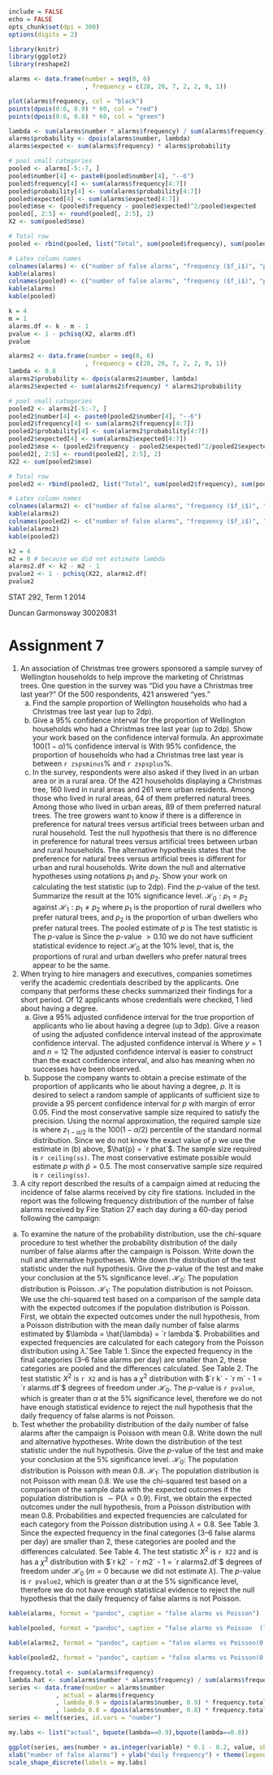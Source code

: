 ```r
include = FALSE
echo = FALSE
opts_chunk$set(dpi = 300)
options(digits = 2)
```

```r
library(knitr)
library(ggplot2)
library(reshape2)
```

```r
alarms <- data.frame(number = seq(0, 6)
                     , frequency = c(28, 20, 7, 2, 2, 0, 1))

plot(alarms$frequency, col = "black")
points(dpois(0:6, 0.9) * 60, col = "red")
points(dpois(0:6, 0.8) * 60, col = "green")

lambda <- sum(alarms$number * alarms$frequency) / sum(alarms$frequency)
alarms$probability <- dpois(alarms$number, lambda)
alarms$expected <- sum(alarms$frequency) * alarms$probability

# pool small categories
pooled <- alarms[-5:-7, ]
pooled$number[4] <- paste0(pooled$number[4], "--6")
pooled$frequency[4] <- sum(alarms$frequency[4:7])
pooled$probability[4] <- sum(alarms$probability[4:7])
pooled$expected[4] <- sum(alarms$expected[4:7])
pooled$mse <- (pooled$frequency - pooled$expected)^2/pooled$expected
pooled[, 2:5] <- round(pooled[, 2:5], 2)
X2 <- sum(pooled$mse)

# Total row
pooled <- rbind(pooled, list("Total", sum(pooled$frequency), sum(pooled$probability), sum(pooled$expected), sum(pooled$mse)))

# Latex column names
colnames(alarms) <- c("number of false alarms", "frequency ($f_i$)", "probability", "$\\hat{f}_i$")
kable(alarms)
colnames(pooled) <- c("number of false alarms", "frequency ($f_i$)", "probability", "$\\hat{f}_i$", "$\\left(f_i - \\hat{f}_i\\right)^2 / \\hat{f}_i$")
kable(alarms)
kable(pooled)

k = 4
m = 1
alarms.df <- k - m - 1
pvalue <- 1 - pchisq(X2, alarms.df)
pvalue
```

```r

alarms2 <- data.frame(number = seq(0, 6)
                     , frequency = c(28, 20, 7, 2, 2, 0, 1))
lambda <- 0.8
alarms2$probability <- dpois(alarms2$number, lambda)
alarms2$expected <- sum(alarms2$frequency) * alarms2$probability

# pool small categories
pooled2 <- alarms2[-5:-7, ]
pooled2$number[4] <- paste0(pooled2$number[4], "--6")
pooled2$frequency[4] <- sum(alarms2$frequency[4:7])
pooled2$probability[4] <- sum(alarms2$probability[4:7])
pooled2$expected[4] <- sum(alarms2$expected[4:7])
pooled2$mse <- (pooled2$frequency - pooled2$expected)^2/pooled2$expected
pooled2[, 2:5] <- round(pooled2[, 2:5], 2)
X22 <- sum(pooled2$mse)

# Total row
pooled2 <- rbind(pooled2, list("Total", sum(pooled2$frequency), sum(pooled2$probability), sum(pooled2$expected), sum(pooled2$mse)))

# Latex column names
colnames(alarms2) <- c("number of false alarms", "frequency ($f_i$)", "probability", "$\\hat{f}_i$")
kable(alarms2)
colnames(pooled2) <- c("number of false alarms", "frequency ($f_i$)", "probability", "$\\hat{f}_i$", "$\\left(f_i - \\hat{f}_i\\right)^2 / \\hat{f}_i$")
kable(alarms2)
kable(pooled2)

k2 = 4
m2 = 0 # because we did not estimate lambda
alarms2.df <- k2 - m2 - 1
pvalue2 <- 1 - pchisq(X22, alarms2.df)
pvalue2
```

STAT 292, Term 1 2014

Duncan Garmonsway 30020831

# Assignment 7

1. An association of Christmas tree growers sponsored a sample survey of Wellington households to help improve the marketing of Christmas trees.  One question in the survey was "Did you have a Christmas tree last year?"  Of the 500 respondents, 421 answered "yes."
   a) Find the sample proportion of Wellington households who had a Christmas tree last year (up to 2dp).
   \begin{align}
   \hat{p} &= y / n \text{ where } y = 421, n = 500 \\
   \hat{p} &= 421 / 500 \\
   &= `r p7 <- 421 / 500; ps <- sprintf("%.2f", p7); ps`
   \end{align}
   b) Give a 95% confidence interval for the proportion of Wellington households who had a Christmas tree last year (up to 2dp).  Show your work based on the confidence interval formula.
   \newline
   \newline
   An approximate $100 \left(1 - \alpha \right)$% confidence interval is
   \begin{align}
   \hat{p} \pm z_{1 - \alpha / 2} \sqrt{\frac{\hat{p} \left(1 - \hat{p}\right)}{n}} &= \left(\hat{p} - zS_{\hat{p}}, \hat{p} + zS_{\hat{p}}\right) \\
   \text{where } n &= 500 \\
   \alpha &= 0.05 \\
   z_{1 - \alpha / 2} &= z_{0.975} \\
   &= 1.960 \\
   \hat{p} &= `r ps` \\
   zS_{\hat{p}} &= 1.960 * \sqrt{\frac{`r ps`\left(1 - `r ps`\right)}{500}} \\
   &= `r z <- 1.960; zsp <- 1.960 * sqrt((p7 * (1 - p7)) / 500); zsps <- sprintf("%.2f", zsp); zsps` \\
   \text{so } \left(\hat{p} - zS_{\hat{p}}, \hat{p} + zS_{\hat{p}}\right) &= (`r ps` - `r zsps`, `r ps` + `r zsps`) \\
   &= (`r zspsminus <- sprintf("%.2f", p7 - zsp); zspsminus`, `r zspsplus <- sprintf("%.2f", p7 + zsp); zspsplus`)
   \end{align}
   With 95% confidence, the proportion of households who had a Christmas tree last year is between `r zspsminus`% and `r zspsplus`%.
   \newline
   \newline
   c) In the survey, respondents were also asked if they lived in an urban area or in a rural area.  Of the 421 households displaying a Christmas tree, 160 lived in rural areas and 261 were urban residents.  Among those who lived in rural areas, 64 of them preferred natural trees.  Among those who lived in urban areas, 89 of them preferred natural trees.  The tree growers want to know if there is a difference in preference for natural trees versus artificial trees between urban and rural household. 
   \newline
   \newline
   Test the null hypothesis that there is no difference in preference for natural trees versus artificial trees between urban and rural households.  The alternative hypothesis states that the preference for natural trees versus artificial trees is different for urban and rural households.  Write down the null and alternative hypotheses using notations $p_1$ and $p_2$.  Show your work on calculating the test statistic (up to 2dp).  Find the $p$-value of the test.  Summarize the result at the 10% significance level.
   \newline
   \newline
   $\mathcal{H}_0: p_1 = p_2$ against $\mathcal{H}_1: p_1 \neq p_2$ where $p_1$ is the proportion of rural dwellers who prefer natural trees, and $p_2$ is the proportion of urban dwellers who prefer natural trees.
   \begin{align}
   \hat{p}_1 &= 64 / 160 = `r y1 <- 64; n1 <- 160; p1 <- y1 / n1; p1` \\
   \hat{p}_2 &= 89 / 261 = `r y2 <- 89; n2 <- 261; p2 <- y2 / n2; p2`
   \end{align}
   The pooled estimate of $p$ is
   \begin{align}
   \hat{p} &= \frac{y_1 + y_2}{n1 + n2} \\
   &= \frac{`r y1` + `r y2`}{`r n1` + `r n2`} \\
   &= `r pp <- (y1 + y2) / (n1 + n2); pp`
   \end{align}
   The test statistic is
   \begin{align}
   z^{*} &= \frac{\hat{p}_1 - \hat{p}_2}{\sqrt{\hat{p}(1 - \hat{p})\left(\frac{1}{n1} + \frac{1}{n2}\right)}} \\
   &= \frac{`r p1` - `r p2`}{\sqrt{`r pp`(1 - `r pp`)\left(\frac{1}{`r n1`} + \frac{1}{`r n2`}\right)}} \\
   &= `r z <- (p1 - p2) / sqrt(pp * (1 - pp) * ((1 / n1) + (1 / n2))); z`
   \end{align}
   The $p$-value is
   \begin{align}
   p &= 2\mathrm{P}(Z > `r z`) \\
   &= `r 2 * (1 - pnorm(z))`
   \end{align}
   Since the $p$-value $> 0.10$ we do not have sufficient statistical evidence to reject $\mathcal{H}_0$ at the 10% level, that is, the proportions of rural and urban dwellers who prefer natural trees appear to be the same.

2. When trying to hire managers and executives, companies sometimes verify the academic credentials described by the applicants.  One company that performs these checks summarized their findings for a short period.  Of 12 applicants whose credentials were checked, 1 lied about having a degree.
   a) Give a 95% adjusted confidence interval for the true proportion of applicants who lie about having a degree (up to 3dp).  Give a reason of using the adjusted confidence interval instead of the approximate confidence interval.
   \newline
   \newline
   The adjusted confidence interval is
   \begin{align}
   \hat{p}^{*} &= \frac{y + 2}{n + 4}
   \end{align}
   Where $y = 1$ and $n = 12$
   \begin{align}
   \hat{p}^{*} &= \frac{1 + 2}{12 + 4} `r options(digits = 3); y1 <- 1; n1 = 12; phat <- (y1 + 2) / (n1 + 4)` \\
   &= \frac{`r y1 + 2`}{`r n1 + 4`} \\
   &= `r phat`
   \end{align}
   The adjusted confidence interval is easier to construct than the exact confidence interval, and also has meaning when no successes have been observed.
   \newline
   \newline
   b) Suppose the company wants to obtain a precise estimate of the proportion of applicants who lie about having a degree, $p$.  It is desired to select a random sample of applicants of sufficient size to provide a 95 percent confidence interval for $p$ with margin of error 0.05.  Find the most conservative sample size required to satisfy the precision.
   \newline
   \newline
   Using the normal approximation, the required sample size is
   \begin{align}
   n &= \left(\frac{z_{1 - \alpha / 2}}{\delta}\right)^2 p(1 - p)
   \end{align}
   where $z_{1 - \alpha / 2}$ is the $100(1 - \alpha / 2)$ percentile of the standard normal distribution.  Since we do not know the exact value of $p$ we use the estimate in (b) above, $\hat{p} = `r phat`$.
   \begin{align}
   n &= \left(\frac{1.96}{0.05}\right)^2 `r phat`(1 - `r phat`) \\
   &= `r ss <- (1.96 / 0.05)^2 * phat * (1 - phat); ss`
   \end{align}
   The sample size required is `r ceiling(ss)`.
   \newline
   \newline
   The most conservative estimate possible would estimate $p$ with $\hat{p} = 0.5$.
   \begin{align}
   n &= \left(\frac{1.96}{0.05}\right)^2 0.5(1 - 0.5) \\
   &= `r ss <- (1.96 / 0.05)^2 * 0.5 * (1 - 0.5); ss`
   \end{align}
   The most conservative sample size required is `r ceiling(ss)`.

3.  A city report described the results of a campaign aimed at reducing the incidence of false alarms received by city fire stations.  Included in the report was the following frequency distribution of the number of false alarms received by Fire Station 27 each day during a 60-day period following the campaign:
   \newline
   \begin{tabular}{rccccccc}
   \hline
   Number of False Alarms: & 0                      & 1                      & 2                     & 3                     & 4                     & 5                     & 6                     \\
   Number of Days:         & \multicolumn{1}{r}{28} & \multicolumn{1}{r}{20} & \multicolumn{1}{r}{7} & \multicolumn{1}{r}{2} & \multicolumn{1}{r}{2} & \multicolumn{1}{r}{0} & \multicolumn{1}{r}{1} \\ \hline
   \end{tabular}
   a) To examine the nature of the probability distribution, use the chi-square procedure to test whether the probability distribution of the daily number of false alarms after the campaign is Poisson.  Write down the null and alternative hypotheses.  Write down the distribution of the test statistic under the null hypothesis.  Give the $p$-value of the test and make your conclusion at the 5% significance level.
   \newline
   \newline
   $\mathcal{H}_0:$ The population distribution is Poisson.
   \newline
   $\mathcal{H}_1:$ The population distribution is not Poisson.
   \newline
   \newline
   We use the chi-squared test based on a comparison of the sample data with the expected outcomes if the population distribution is Poisson.  First, we obtain the expected outcomes under the null hypothesis, from a Poisson distribution with the mean daily number of false alarms estimated by $\lambda = \hat{\lambda} = `r lambda`$.  Probabilities and expected frequencies are calculated for each category from the Poisson distribution using $\hat{\lambda}$.  See Table 1.
   \newline
   \newline
   Since the expected frequency in the final categories (3--6 false alarms per day) are smaller than 2, these categories are pooled and the differences calculated.  See Table 2.  The test statistic $X^2$ is `r X2` and is has a $\chi^2$ distribution with $`r k` - `r m` - 1 = `r alarms.df`$ degrees of freedom under $\mathcal{H}_0$.  The $p$-value is `r pvalue`, which is greater than $\alpha$ at the 5% significance level, therefore we do not have enough statistical evidence to reject the null hypothesis that the daily frequency of false alarms is not Poisson.
   \newline
   \newline
   b) Test whether the probability distribution of the daily number of false alarms after the campaign is Poisson with mean 0.8.  Write down the null and alternative hypotheses.  Write down the distribution of the test statistic under the null hypothesis.  Give the $p$-value of the test and make your conclusion at the 5% significance level.
   \newline
   \newline
   $\mathcal{H}_0:$ The population distribution is Poisson with mean 0.8.
   \newline
   $\mathcal{H}_1:$ The population distribution is not Poisson with mean 0.8.
   \newline
   \newline
   We use the chi-squared test based on a comparison of the sample data with the expected outcomes if the population distribution is $\sim\mathrm{P}(\lambda=0.9)$.  First, we obtain the expected outcomes under the null hypothesis, from a Poisson distribution with mean 0.8.  Probabilities and expected frequencies are calculated for each category from the Poisson distribution using $\lambda = 0.8$.  See Table 3.
   \newline
   \newline
   Since the expected frequency in the final categories (3--6 false alarms per day) are smaller than 2, these categories are pooled and the differences calculated.  See Table 4.  The test statistic $X^2$ is `r X22` and is has a $\chi^2$ distribution with $`r k2` - `r m2` - 1 = `r alarms2.df`$ degrees of freedom under $\mathcal{H}_0$ ($m = 0$ because we did not estimate $\lambda$).  The $p$-value is `r pvalue2`, which is greater than $\alpha$ at the 5% significance level, therefore we do not have enough statistical evidence to reject the null hypothesis that the daily frequency of false alarms is not Poisson.
   \newpage

```r
kable(alarms, format = "pandoc", caption = "false alarms vs Poisson")
```

```r
kable(pooled, format = "pandoc", caption = "false alarms vs Poisson  (last three categories pooled)")
```

   \newpage

```r
kable(alarms2, format = "pandoc", caption = "false alarms vs Poisson(0.8)")
```

```r
kable(pooled2, format = "pandoc", caption = "false alarms vs Poisson(0.8) (last three categories pooled)")
```

   \newpage

```r
frequency.total <- sum(alarms$frequency)
lambda.hat <- sum(alarms$number * alarms$frequency) / sum(alarms$frequency)
series <- data.frame(number = alarms$number
		     , actual = alarms$frequency
		     , lambda_0.9 = dpois(alarms$number, 0.9) * frequency.total
		     , lambda_0.8 = dpois(alarms$number, 0.8) * frequency.total)
series <- melt(series, id.vars = "number")

my.labs <- list("actual", bquote(lambda==0.9),bquote(lambda==0.8))

ggplot(series, aes(number + as.integer(variable) * 0.1 - 0.2, value, shape = variable)) + geom_point() +
xlab("number of false alarms") + ylab("daily frequency") + theme(legend.title = element_blank(), legend.position = "bottom") +
scale_shape_discrete(labels = my.labs)
```

